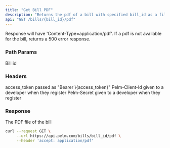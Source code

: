 ```yaml
---
title: "Get Bill PDF"
description: "Returns the pdf of a bill with specified bill_id as a file."
api: "GET /bills/{bill_id}/pdf"
---
```


<Note>
  Response will have 'Content-Type=application/pdf'. If a pdf is not available
  for the bill, returns a 500 error response.
</Note>

### Path Params

<ParamField path="bill_id" type="string" required>
  Bill id
</ParamField>

### Headers

<ParamField header="Authorization" type="string" required>
  access_token passed as "Bearer \{access_token}"
</ParamField>

<ParamField header="Pelm-Client-Id" type="string" required>
  Pelm-Client-Id given to a developer when they register
</ParamField>

<ParamField header="Pelm-Secret" type="string" required>
  Pelm-Secret given to a developer when they register
</ParamField>

### Response

The PDF file of the bill

<RequestExample>

```bash cURL
curl --request GET \
     --url https://api.pelm.com/bills/bill_id/pdf \
     --header 'accept: application/pdf'
```

</RequestExample>
